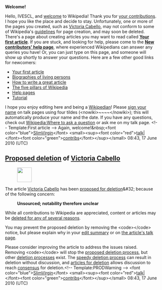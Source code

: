 <article id="27739399" title=User talk:IVESCL>
	<talkpage id="27739399" title="User talk:IVESCL">

'''Welcome!'''

Hello, IVESCL, and [[Wikipedia:Welcome, newcomers|welcome]] to Wikipedia! Thank you for [[Special:Contributions/IVESCL|your contributions]]. I hope you like the place and decide to stay. Unfortunately, one or more of the pages you created, such as [[Victoria Cabello]], may not conform to some of Wikipedia's [[Wikipedia:List of policies|guidelines]] for page creation, and may soon be deleted. 
{{Quote box
 | quote  = You may also wish to consider using a Wizard to help you create articles. See the [[Wikipedia:Article wizard|Article Wizard]]. Thank you.
 | source = 
 | width  = 20%
 | align  = right
}}
There's a page about creating articles you may want to read called '''[[Wikipedia:Your first article|Your first article]]'''. If you are stuck, and looking for help, please come to the '''[[Wikipedia:New contributors' help page|New contributors' help page]]''', where experienced Wikipedians can answer any queries you have! Or, you can just type '''{{t|helpme}}''' on this page, and someone will show up shortly to answer your questions. Here are a few other good links for newcomers:
* [[Wikipedia:Your first article|Your first article]]
* [[Wikipedia:BLP|Biographies of living persons]]
* [[Wikipedia:How to write a great article|How to write a great article]]
* [[Wikipedia:Five pillars|The five pillars of Wikipedia]]
* [[Help:Contents|Help pages]]
* [[Wikipedia:Tutorial|Tutorial]]
I hope you enjoy editing here and being a [[Wikipedia:Wikipedians|Wikipedian]]! Please [[Wikipedia:Sign your posts on talk pages|sign your name]] on talk pages using four tildes (&lt;nowiki&gt;~~~~&lt;/nowiki&gt;); this will automatically produce your name and the date. If you have any questions, check out [[Wikipedia:Where to ask a question]] or ask me on my talk page. &lt;!-- Template:First article --&gt; Again, welcome!&amp;nbsp;&lt;font color=&quot;blue&quot;&gt;[[User:SlimVirgin|SlimVirgin]]&lt;/font&gt; &lt;small&gt;&lt;sup&gt;&lt;font color=&quot;red&quot;&gt;[[User_talk:SlimVirgin|talk|]]&lt;/font&gt;&lt;font color=&quot;green&quot;&gt;[[Special:Contributions/SlimVirgin|contribs]]&lt;/font&gt;&lt;/sup&gt;&lt;/small&gt; 08:43, 17 June 2010 (UTC)
==[[Wikipedia:Proposed deletion|Proposed deletion]] of [[Victoria Cabello]]==
[[Image:Ambox warning yellow.svg|left|48px|]]

The article [[Victoria Cabello]] has been [[Wikipedia:Proposed deletion|proposed for deletion]]&amp;#32; because of the following concern:
:'''Unsourced; notability therefore unclear'''

While all contributions to Wikipedia are appreciated, content or articles may be [[WP:DEL#REASON|deleted for any of several reasons]].

You may prevent the proposed deletion by removing the &lt;code&gt;{{tl|dated prod}}&lt;/code&gt; notice, but please explain why in your [[Help:edit summary|edit summary]] or on [[Talk:Victoria Cabello|the article's talk page]].

Please consider improving the article to address the issues raised. Removing &lt;code&gt;{{tl|dated prod}}&lt;/code&gt; will stop the [[Wikipedia:Proposed deletion|proposed deletion process]], but other [[Wikipedia:deletion process|deletion process]]es exist.  The [[Wikipedia:Criteria for speedy deletion|speedy deletion process]] can result in deletion without discussion, and [[Wikipedia:Articles for deletion|articles for deletion]] allows discussion to reach [[Wikipedia:Consensus|consensus]] for deletion.&lt;!-- Template:PRODWarning --&gt; &lt;font color=&quot;blue&quot;&gt;[[User:SlimVirgin|SlimVirgin]]&lt;/font&gt; &lt;small&gt;&lt;sup&gt;&lt;font color=&quot;red&quot;&gt;[[User_talk:SlimVirgin|talk|]]&lt;/font&gt;&lt;font color=&quot;green&quot;&gt;[[Special:Contributions/SlimVirgin|contribs]]&lt;/font&gt;&lt;/sup&gt;&lt;/small&gt; 08:43, 17 June 2010 (UTC)
	</talkpage>
</article>